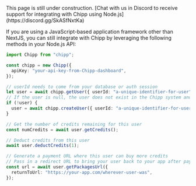 <Warning>
  This page is still under construction. [Chat with us in Discord to receive
  support for integrating with Chipp using
  Node.js](https://discord.gg/SkASfNxtKa)
</Warning>

If you are using a JavaScript-based application framework other than NextJS, you can still integrate with Chipp by leveraging the following methods in your Node.js API:

```typescript
import Chipp from "chipp";

const chipp = new Chipp({
  apiKey: "your-api-key-from-Chipp-dashboard",
});

// userId needs to come from your database or auth session
let user = await chipp.getUser({ userId: "a-unique-identifier-for-user" });
// If the user is null, the user does not exist in the Chipp system and needs to be created
if (!user) {
  user = await chipp.createUser({ userId: "a-unique-identifier-for-user" });
}

// Get the number of credits remaining for this user
const numCredits = await user.getCredits();

// Deduct credits from this user
await user.deductCredits(1);

// Generate a payment URL where this user can buy more credits
// Pass in a redirect URL to bring your user back to your app after payment succeeds
const url = await user.getPackagesUrl({
  returnToUrl: "https://your-app.com/wherever-user-was",
});
```
